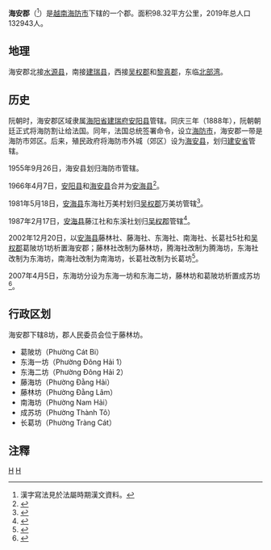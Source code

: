 {{Infobox Settlement
|name                   = 海安郡
|settlement_type        = 郡
|official_name          = 
|other_name             = 
|native_name            = {{lang|vi|Quận Hải An}}
|nickname               = 
|motto                  = 
|image_skyline          = Mot doan duong tai quan Hai An.jpg
|imagesize              = 
|image_caption          = 
|image_flag             = 
|flag_size              = 
|image_seal             = 
|seal_size              = 
|image_shield           = 
|shield_size            = 
|image_blank_emblem     = 
|blank_emblem_size      = 
|image_map              = {{Infobox mapframe|frame-width=250|zoom=11}}
|mapsize                = 
|map_caption            = 
|image_map1             = 
|mapsize1               = 
|map_caption1           = 
|pushpin_map            = Vietnam
|pushpin_label_position = bottom
|pushpin_map_caption    = 
|pushpin_map1           = 
|pushpin_label_position1= 
|pushpin_map_caption1   = 
|subdivision_type       = 国家
|subdivision_name       = {{flag|Vietnam}}
|subdivision_type1      = [[越南行政区划|直辖市]]
|subdivision_name1      = [[海防市|海防市]]
|subdivision_type2      = 行政区划
|subdivision_name2      = 8坊
|subdivision_type3      = 
|subdivision_name3      = 
|seat_type              = 
|seat                   = 
|government_type        = 
|leader_title           = 
|leader_name            = 
|leader_title1          = 
|leader_name1           = 
|established_title      = 
|established_date       = 
|area_magnitude         = 
|unit_pref              = 
|area_footnotes         = 
|area_total_km2         = 98.32
|area_land_km2          = 
|area_water_km2         = 
|area_water_percent     = 
|area_urban_km2         = 
|area_metro_km2         = 
|population_as_of       = 2019年
|population_footnotes   = 
|population_note        = 
|population_total       = 132943
|population_density_km2 = auto
|population_metro             = 
|population_density_metro_km2 = 
|population_urban             = 
|population_density_urban_km2 = 
|timezone               = [[越南标准时间|越南标准时间]]
|utc_offset             = +7
|elevation_footnotes    = 
|elevation_m            = 
|coor_type              = 
|coordinates            = 
|postal_code_type       = 
|postal_code            = 
|area_code              = 
|website                = [http://haian.haiphong.gov.vn 海安郡电子信息门户网站]
|footnotes              = 
}}
'''海安郡'''（{{vie|v='''Quận Hải An'''|hn=郡海安}}<ref>漢字寫法見於法屬時期漢文資料。</ref>）是[[越南|越南]][[海防市|海防市]]下辖的一个郡。面积98.32平方公里，2019年总人口132943人。

==地理==
海安郡北接[[水源县|水源县]]，南接[[建瑞县|建瑞县]]，西接[[吴权郡|吴权郡]]和[[黎真郡|黎真郡]]，东临[[北部湾|北部湾]]。

==历史==
阮朝时，海安郡区域隶属[[海阳省|海阳省]][[建瑞府|建瑞府]][[安阳县_(越南)|安阳县]]管辖。同庆三年（1888年），阮朝朝廷正式将海防割让给法国。同年，法国总统签署命令，设立[[海防市|海防市]]，海安郡一带是海防市郊区。后来，殖民政府将海防市外城（郊区）设为[[海安县_(越南)|海安县]]，划归[[建安省|建安省]]管辖。

1955年9月26日，海安县划归海防市管辖。

1966年4月7日，[[安阳县_(越南)|安阳县]]和[[海安县_(越南)|海安县]]合并为[[安海县|安海县]]<ref>{{Cite web |url=https://thuvienphapluat.vn/van-ban/Bo-may-hanh-chinh/Quyet-dinh-67-CP-chia-huyen-Ha-Quang-Cao-Bang-thanh-2-huyen-hop-nhat-2-huyen-An-Duong-Hai-An-thanh-pho-Hai-Phong-dat-xa-Bang-La-thuoc-thi-xa-Do-son-18108.aspx |title=Quyết định 67-CP năm 1966 về việc chia huyện Hà Quảng thuộc tỉnh Cao Bằng thành hai huyện; hợp nhất hai huyện An Dương và Hải An thuộc thành phố Hải Phòng; đặt xã Bằng La trực thuộc thị xã Đồ Sơn do Hội đồng Chính phủ ban hành |accessdate=2020-04-12 |archive-date=2020-04-12 |archive-url=https://web.archive.org/web/20200412121258/https://thuvienphapluat.vn/van-ban/Bo-may-hanh-chinh/Quyet-dinh-67-CP-chia-huyen-Ha-Quang-Cao-Bang-thanh-2-huyen-hop-nhat-2-huyen-An-Duong-Hai-An-thanh-pho-Hai-Phong-dat-xa-Bang-La-thuoc-thi-xa-Do-son-18108.aspx |dead-url=no }}</ref>。

1981年5月18日，[[安海县|安海县]]东海社万美村划归[[吴权郡|吴权郡]]万美坊管辖<ref>{{Cite web |url=https://thuvienphapluat.vn/van-ban/Bo-may-hanh-chinh/Quyet-dinh-186-CP-dieu-chinh-dia-gioi-xa-phuong-thuoc-Hai-Phong-43074.aspx |title=Quyết định 186-CP năm 1981 điều chỉnh địa giới một số xã phường thuộc thành phố Hải Phòng do Hội đồng Chính phủ ban hành |accessdate=2020-04-12 |archive-date=2020-04-11 |archive-url=https://web.archive.org/web/20200411211250/https://thuvienphapluat.vn/van-ban/Bo-may-hanh-chinh/Quyet-dinh-186-CP-dieu-chinh-dia-gioi-xa-phuong-thuoc-Hai-Phong-43074.aspx |dead-url=no }}</ref>。

1987年2月17日，[[安海县|安海县]]藤江社和东溪社划归[[吴权郡|吴权郡]]管辖<ref>{{Cite web |url=https://thuvienphapluat.vn/van-ban/Bo-may-hanh-chinh/Quyet-dinh-38-HDBT-dieu-chinh-dia-gioi-hanh-chinh-giua-huyen-An-Hai-va-quan-Ngo-Quyen-thanh-pho-Hai-Phong/37293/noi-dung.aspx |title=Quyết định 38-HĐBT năm 1987 về việc điều chỉnh địa giới hành chính giữa huyện An Hải và quận Ngô Quyền thuộc thành phố Hải Phòng do Hội đồng Bộ trưởng ban hành |accessdate=2020-04-12 |archive-date=2020-04-12 |archive-url=https://web.archive.org/web/20200412173801/https://thuvienphapluat.vn/van-ban/Bo-may-hanh-chinh/Quyet-dinh-38-HDBT-dieu-chinh-dia-gioi-hanh-chinh-giua-huyen-An-Hai-va-quan-Ngo-Quyen-thanh-pho-Hai-Phong/37293/noi-dung.aspx |dead-url=no }}</ref>。

2002年12月20日，以[[安海县|安海县]]藤林社、藤海社、东海社、南海社、长葛社5社和[[吴权郡|吴权郡]]葛陂坊1坊析置海安郡；藤林社改制为藤林坊，腾海社改制为腾海坊，东海社改制为东海坊，南海社改制为南海坊，长葛社改制为长葛坊<ref>{{Cite web |url=https://thuvienphapluat.vn/van-ban/Bat-dong-san/Nghi-dinh-106-2002-ND-CP-dieu-chinh-dia-gioi-hanh-chinh-de-thanh-lap-quan-Hai-An-Le-Chan-doi-ten-huyen-An-Hai-thanhAn-Duong-Hai-Phong-6648.aspx |title=Nghị định 106/2002/NĐ-CP về việc điều chỉnh địa giới hành chính để thành lập quận Hải An và các phường trực thuộc, mở rộng và thành lập phường thuộc quận Lê Chân và đổi tên huyện An Hải thành huyện An Dương thuộc thành phố Hải Phòng |accessdate=2020-02-10 |archive-date=2020-04-01 |archive-url=https://web.archive.org/web/20200401170521/https://thuvienphapluat.vn/van-ban/Bat-dong-san/Nghi-dinh-106-2002-ND-CP-dieu-chinh-dia-gioi-hanh-chinh-de-thanh-lap-quan-Hai-An-Le-Chan-doi-ten-huyen-An-Hai-thanhAn-Duong-Hai-Phong-6648.aspx |dead-url=no }}</ref>。

2007年4月5日，东海坊分设为东海一坊和东海二坊，藤林坊和葛陂坊析置成苏坊<ref>{{Cite web |url=https://thuvienphapluat.vn/van-ban/Bat-dong-san/Nghi-dinh-54-2007-ND-CP-dieu-chinh-dia-gioi-hanh-chinh-xa-phuong-thanh-lap-phuong-thi-tran-thuoc-quan-hai-an-le-chan-kien-an-lao-Hai-Phong-18020.aspx |title=Nghị định 54/2007/NĐ-CP về việc điều chỉnh địa giới hành chính xã, phường; thành lập phường, thị trấn thuộc các quận Hải An, Lê Chân, Kiến An và huyện An Lão, thành phố Hải Phòng |access-date=2020-02-10 |archive-date=2020-11-01 |archive-url=https://web.archive.org/web/20201101021458/https://thuvienphapluat.vn/van-ban/Bat-dong-san/Nghi-dinh-54-2007-ND-CP-dieu-chinh-dia-gioi-hanh-chinh-xa-phuong-thanh-lap-phuong-thi-tran-thuoc-quan-hai-an-le-chan-kien-an-lao-Hai-Phong-18020.aspx |dead-url=yes }}</ref>。

==行政区划==
海安郡下辖8坊，郡人民委员会位于藤林坊。
*葛陂坊（Phường Cát Bi）
*东海一坊（Phường Đông Hải 1）
*东海二坊（Phường Đông Hải 2）
*藤海坊（Phường Đằng Hải）
*藤林坊（Phường Đằng Lâm）
*南海坊（Phường Nam Hải）
*成苏坊（Phường Thành Tô）
*长葛坊（Phường Tràng Cát）

==注釋==
{{reflist|2}}

{{海防市行政区划}}
{{越南红河三角洲之县市镇区域划分}}

[[Category:海防市郡份|H]]
[[Category:海防市|H]]